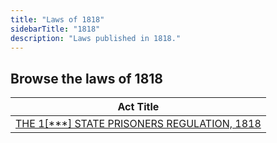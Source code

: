 ```yaml
---
title: "Laws of 1818"
sidebarTitle: "1818"
description: "Laws published in 1818."
---
```


## Browse the laws of 1818

| Act Title |
|-----------|
| [THE 1[***] STATE PRISONERS REGULATION, 1818](/laws/act-1317) |
